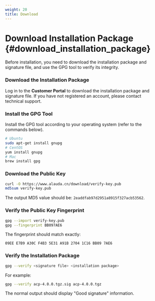 ```yaml
---
weight: 20
title: Download
---
```


# Download Installation Package \{#download_installation_package}

Before installation, you need to download the installation package and signature file, and use the GPG tool to verify its integrity.

<Steps>

### Download the Installation Package

Log in to the **Customer Portal** to download the installation package and signature file. If you have not registered an account, please contact technical support.

### Install the GPG Tool

Install the GPG tool according to your operating system (refer to the commands below).

```bash
# Ubuntu
sudo apt-get install gnupg
# CentOS
yum install gnupg
# Mac
brew install gpg
```

### Download the Public Key

```bash
curl -O https://www.alauda.cn/download/verify-key.pub
md5sum verify-key.pub
```

The output MD5 value should be: `2eaddfab97d2951a8915f327acb53562`.

### Verify the Public Key Fingerprint

```bash
gpg --import verify-key.pub
gpg --fingerprint BB097AE6
```

The fingerprint should match exactly:

```
09EE E7B9 A30C F4B3 5E31 A91B 2704 1C16 BB09 7AE6
```

### Verify the Installation Package

```bash
gpg --verify <signature file> <installation package>
```

For example:

```bash
gpg --verify acp-4.0.0.tgz.sig acp-4.0.0.tgz
```

The normal output should display "Good signature" information.

</Steps>
